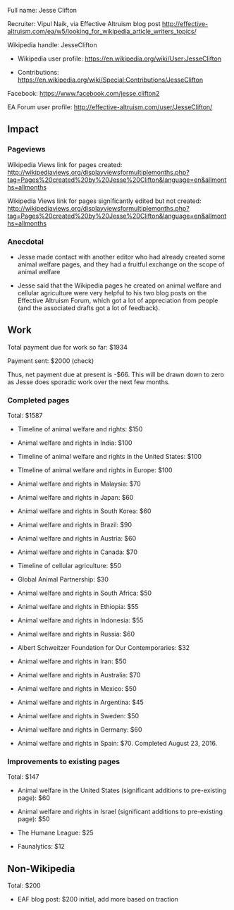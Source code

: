Full name: Jesse Clifton

Recruiter: Vipul Naik, via Effective Altruism blog post http://effective-altruism.com/ea/w5/looking_for_wikipedia_article_writers_topics/

Wikipedia handle: JesseClifton

* Wikipedia user profile: https://en.wikipedia.org/wiki/User:JesseClifton

* Contributions: https://en.wikipedia.org/wiki/Special:Contributions/JesseClifton

Facebook: https://www.facebook.com/jesse.clifton2

EA Forum user profile: http://effective-altruism.com/user/JesseClifton/

== Impact ==

=== Pageviews ===

Wikipedia Views link for pages created: http://wikipediaviews.org/displayviewsformultiplemonths.php?tag=Pages%20created%20by%20Jesse%20Clifton&language=en&allmonths=allmonths

Wikipedia Views link for pages significantly edited but not created: http://wikipediaviews.org/displayviewsformultiplemonths.php?tag=Pages%20created%20by%20Jesse%20Clifton&language=en&allmonths=allmonths

=== Anecdotal ===

* Jesse made contact with another editor who had already created some animal welfare pages, and they had a fruitful exchange on the scope of animal welfare

* Jesse said that the Wikipedia pages he created on animal welfare and cellular agriculture were very helpful to his two blog posts on the Effective Altruism Forum, which got a lot of appreciation from people (and the associated drafts got a lot of feedback).

== Work ==

Total payment due for work so far: $1934

Payment sent: $2000 (check)

Thus, net payment due at present is -$66. This will be drawn down to zero as Jesse does sporadic work over the next few months.

=== Completed pages ===

Total: $1587

* Timeline of animal welfare and rights: $150

* Animal welfare and rights in India: $100

* Timeline of animal welfare and rights in the United States: $100

* TImeline of animal welfare and rights in Europe: $100

* Animal welfare and rights in Malaysia: $70

* Animal welfare and rights in Japan: $60

* Animal welfare and rights in South Korea: $60

* Animal welfare and rights in Brazil: $90

* Animal welfare and rights in Austria: $60

* Animal welfare and rights in Canada: $70

* Timeline of cellular agriculture: $50

* Global Animal Partnership: $30

* Animal welfare and rights in South Africa: $50

* Animal welfare and rights in Ethiopia: $55

* Animal welfare and rights in Indonesia: $55

* Animal welfare and rights in Russia: $60

* Albert Schweitzer Foundation for Our Contemporaries: $32

* Animal welfare and rights in Iran: $50

* Animal welfare and rights in Australia: $70

* Animal welfare and rights in Mexico: $50

* Animal welfare and rights in Argentina: $45

* Animal welfare and rights in Sweden: $50

* Animal welfare and rights in Germany: $60

* Animal welfare and rights in Spain: $70. Completed August 23, 2016.

=== Improvements to existing pages ===

Total: $147

* Animal welfare in the United States (significant additions to pre-existing page): $60

* Animal welfare and rights in Israel (significant additions to pre-existing page): $50

* The Humane League: $25

* Faunalytics: $12

== Non-Wikipedia ==

Total: $200

* EAF blog post: $200 initial, add more based on traction